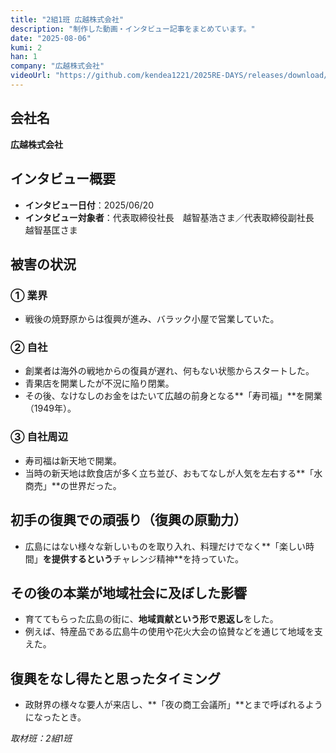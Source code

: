```yaml
---
title: "2組1班 広越株式会社"
description: "制作した動画・インタビュー記事をまとめています。"
date: "2025-08-06"
kumi: 2
han: 1
company: "広越株式会社"
videoUrl: "https://github.com/kendea1221/2025RE-DAYS/releases/download/videos/21.mp4"
---
```

## 会社名
**広越株式会社**

## インタビュー概要
- **インタビュー日付**：2025/06/20  
- **インタビュー対象者**：代表取締役社長　越智基浩さま／代表取締役副社長　越智基匡さま  

## 被害の状況

### ① 業界
- 戦後の焼野原からは復興が進み、バラック小屋で営業していた。  

### ② 自社
- 創業者は海外の戦地からの復員が遅れ、何もない状態からスタートした。  
- 青果店を開業したが不況に陥り閉業。  
- その後、なけなしのお金をはたいて広越の前身となる**「寿司福」**を開業（1949年）。  

### ③ 自社周辺
- 寿司福は新天地で開業。  
- 当時の新天地は飲食店が多く立ち並び、おもてなしが人気を左右する**「水商売」**の世界だった。  

## 初手の復興での頑張り（復興の原動力）
- 広島にはない様々な新しいものを取り入れ、料理だけでなく**「楽しい時間」**を提供するという**チャレンジ精神**を持っていた。  

## その後の本業が地域社会に及ぼした影響
- 育ててもらった広島の街に、**地域貢献という形で恩返し**をした。  
- 例えば、特産品である広島牛の使用や花火大会の協賛などを通じて地域を支えた。  

## 復興をなし得たと思ったタイミング
- 政財界の様々な要人が来店し、**「夜の商工会議所」**とまで呼ばれるようになったとき。  

*取材班：2組1班*
